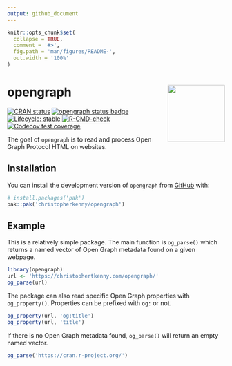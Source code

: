 ```yaml
---
output: github_document
---
```


<!-- README.md is generated from README.Rmd. Please edit that file -->

```r
knitr::opts_chunk$set(
  collapse = TRUE,
  comment = '#>',
  fig.path = 'man/figures/README-',
  out.width = '100%'
)
```

# opengraph <img src="man/figures/logo.png" align="right" height="132" alt="" />

<!-- badges: start -->
[![CRAN
status](https://www.r-pkg.org/badges/version/opengraph)](https://CRAN.R-project.org/package=opengraph)
[![opengraph status
badge](https://christopherkenny.r-universe.dev/badges/opengraph)](https://christopherkenny.r-universe.dev/opengraph)
[![Lifecycle:
stable](https://img.shields.io/badge/lifecycle-stable-brightgreen.svg)](https://lifecycle.r-lib.org/articles/stages.html#stable)
[![R-CMD-check](https://github.com/christopherkenny/opengraph/actions/workflows/R-CMD-check.yaml/badge.svg)](https://github.com/christopherkenny/opengraph/actions/workflows/R-CMD-check.yaml)
[![Codecov test
coverage](https://codecov.io/gh/christopherkenny/opengraph/branch/main/graph/badge.svg)](https://app.codecov.io/gh/christopherkenny/opengraph?branch=main)
<!-- badges: end -->

The goal of `opengraph` is to read and process Open Graph Protocol HTML on websites.

## Installation

You can install the development version of `opengraph` from [GitHub](https://github.com/) with:

``` r
# install.packages('pak')
pak::pak('christopherkenny/opengraph')
```

## Example

This is a relatively simple package. 
The main function is `og_parse()` which returns a named vector of Open Graph metadata found on a given webpage.

```r
library(opengraph)
url <- 'https://christophertkenny.com/opengraph/'
og_parse(url)
```

The package can also read specific Open Graph properties with `og_property()`.
Properties can be prefixed with `og:` or not.

```r
og_property(url, 'og:title')
og_property(url, 'title')
```

If there is no Open Graph metadata found, `og_parse()` will return an empty named vector.

```r
og_parse('https://cran.r-project.org/')
```


